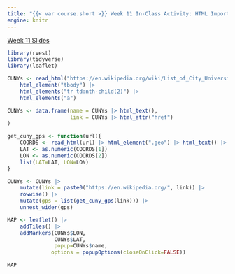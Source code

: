 ```yaml
---
title: "{{< var course.short >}} Week 11 In-Class Activity: HTML Import"
engine: knitr
---
```


[Week 11 Slides](../slides/slides11.html)

::: {.callout-tip title="CUNY Mapping Code" collapse="true"}

```r
library(rvest)
library(tidyverse)
library(leaflet)

CUNYs <- read_html("https://en.wikipedia.org/wiki/List_of_City_University_of_New_York_institutions") |> 
    html_element("tbody") |>
    html_elements("tr td:nth-child(2)") |>
    html_elements("a")

CUNYs <- data.frame(name = CUNYs |> html_text(),
                    link = CUNYs |> html_attr("href")
)

get_cuny_gps <- function(url){
    COORDS <- read_html(url) |> html_element(".geo") |> html_text() |> str_split_1(";")
    LAT <- as.numeric(COORDS[1])
    LON <- as.numeric(COORDS[2])
    list(LAT=LAT, LON=LON)
}

CUNYs <- CUNYs |> 
    mutate(link = paste0("https://en.wikipedia.org/", link)) |>
    rowwise() |>
    mutate(gps = list(get_cuny_gps(link))) |>
    unnest_wider(gps)

MAP <- leaflet() |> 
    addTiles() |>
    addMarkers(CUNYs$LON, 
               CUNYs$LAT, 
               popup=CUNYs$name, 
              options = popupOptions(closeOnClick=FALSE))

MAP
```

:::
